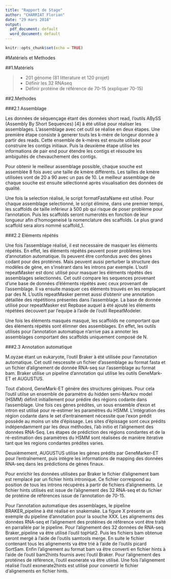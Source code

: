 ```yaml
---
title: "Rapport de Stage"
author: "CHARRIAT Florian"
date: "29 mars 2018"
output:
  pdf_document: default
  word_document: default
---
```


```r
knitr::opts_chunk$set(echo = TRUE)
```

#Matériels et Methodes

##1.Matériels

> - 201 génome (81 litterature et 120 projet)
> - Définir les 32 RNAseq
> - Définir protéine de référence de 70-15 (expliquer 70-15)

##2.Methodes

###2.1 Assemblage 

Les données de séquençage étant des données short read, l'outils ABySS (Assembly By Short Sequences) [4] à été utilisé pour réaliser les assemblages. L'assemblage avec cet outil se réalise en deux étapes. Une première étape consiste à generer touts les k-mère de longeur donnée à partir des reads. Cette ensemble de k-mères est ensuite utilisée pour construire les contigs initiaux. Puis la deuxième étape utilise les informations de pair end pour étendre les contigs et résoudre les ambiguités de chevauchement des contigs. 

Pour obtenir le meilleur assemblage possible, chaque souche est assemblée 8 fois avec une taille de kmère différents. Les tailles de kmère utilisées vont de 20 a 90 avec un pas de 10. Le meilleur assemblage de chaque souche est ensuite sélectionné après visualisation des données de qualité. 

Une fois la selection réalisé, le script formatFastaName est utilsé. Pour chaque assemblage selectionné, le script élimine, dans une premier temps, les scaffolds de taille inférieur à 500 pb qui risque de poser problème pour l'annotation. Puis les scaffolds seront numerotés en fonction de leur longueur afin d'homogeneisé la nomenclature des scaffolds. Le plus grand scaffold sera alors nommé scaffold_1.  

###2.2 Eléments répétés

Une fois l'assemblage réalisé, il est necessaire de masquer les éléments répétés. En effet, les éléments répétés peuvent poser problèmes lors d'annotation automatique. Ils peuvent être confondus avec des gènes codant pour des protéines. Mais peuvent aussi perturber la structure des modèles de gène, en s'insérant dans les introns par exemple. L'outil repeatMasker est donc utilisé pour masquer les éléments répétés des assemblages selectionnés. Cet outil compare les sequences provenant d'une base de données d'éléments répétés avec ceux provenant de l'assemblage. Il va ensuite masquer ces éléments trouvés en les remplaçant par des N. L'outils repeatMasker permet aussi d'obtenir une annotation détaillée des répétitions présentes dans l'assemblage. La base de donnée utilisé pour repeatMasker est Repbase auquel à été ajouté les éléments répétées decouvert par l'equipe à l'aide de l'outil RepeatModeler.  

Une fois les éléments masqués masqué, les scaffolds ne comportant que des éléments répétés sont élimner des assemblages. En effet, les outils utilisés pour l'annotation automatique n'arrive pas a annoter les assemblages comportant des scaffolds uniquement composé de N. 

###2.3 Annotation automatique

M.oyzae étant un eukaryote, l'outil Braker à été utilisée pour l'annotation automatique. Cet outil nescessite un fichier d'assemblage au format fasta et un fichier d'alignement de donnée RNA-seq sur l'assemblage au format bam. Braker utilise un pipeline d'annotation qui utilise les outils GeneMark-ET et AUGUSTUS. 

Tout d'abord, GeneMark-ET génère des structures géniques. Pour cela l'outil utilse un ensemble de paramètre du hidden semi-Markov model (HSMM) définit initiallement pour prédire des régions codante dans l'assemblage. Une fois ces gènes prédites, un sous ensemble d'exon et intron est utilisé pour re-estimer les paramètres du HSMM. L'intégration des région codante dans le set d'entrainement nécessite que l'exon prédit possède au moins un site d'épissage. Les sites d'épissage sont ceux prédits indépendamment par les deux méthodes, l'ab initio et l'alignement des données RNA-Seq. Les étapes de prédiction des régions condantes et de la ré-estimation des paramètres du HSMM sont réalisées de manière itérative tant que les regions condantes prédites varies. 

Deuxièmement, AUGUSTUS utilise les gènes prédits par GeneMarker-ET pour l'entraînement, puis intègre les informations de mapping des données RNA-seq dans les prédictions de gènes finaux.

Pour enrichir les données utilisées par Braker le fichier d'alignement bam est remplacé par un fichier hints intronique. Ce fichier correspond au position de tous les introns récupérés à partir de fichiers d'alignements. Le fichier hints utilisés est issue de l'alignement des 32 RNA-seq et du fichier de protéine de références issue de l'annotation de 70-15.

Pour l'annotation automatique des assemblages, le pipeline BRAKER_pipeline à été réalisé en snakemake. La figure X présente un exemple du pipeline d'annotation pour la souche XXX. Les alignements des données RNA-seq et l'alignement des protéines de référence vont être traité en parrallèle par le pipeline. 
Pour l'alignement des 32 données de RNA-seq Braker_pipeline va être utilisé l'outil topHat2. Puis les fichiers bam obtenue seront mergé à l'aide de l'outils samtools merge. En suite le fichier contenant tous les alignements va être trié à l'aide de l'outils picard SortSam. Enfin l'alignement au format bam va être converti en fichier hints à l'aide de l'outil bam2hints fournis avec l'outil Braker.
Pour l'alignement des protéines de référence, l'outil exonerate va être utilisé. Une fois l'alignement réalisé l'outil exonerate2hints est utilisé pour convertir le fichier d'alignements en fichier hints. 







